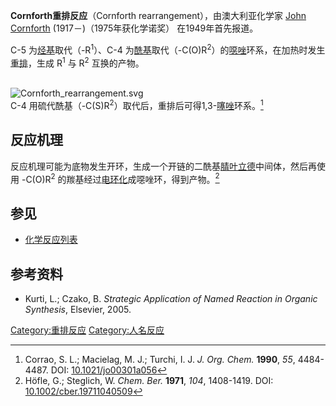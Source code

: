 '''Cornforth重排反应'''（Cornforth rearrangement），由澳大利亚化学家 [[约翰·康福思|John Cornforth]] (1917－)（1975年获化学诺奖） 在1949年首先报道。

C-5 为[[烃基|烃基]]取代（-R<sup>1</sup>）、C-4 为[[酰基|酰基]]取代（-C(O)R<sup>2</sup>）的[[噁唑|噁唑]]环系，在加热时发生[[重排|重排]]，生成 R<sup>1</sup> 与 R<sup>2</sup> 互换的产物。

<br />
[[Image:Cornforth_rearrangement.svg|center]]
<br />

C-4 用硫代酰基（-C(S)R<sup>2</sup>）取代后，重排后可得1,3-[[噻唑|噻唑]]环系。<ref name="Corrao">Corrao, S. L.; Macielag, M. J.; Turchi, I. J. ''J. Org. Chem.'' '''1990''', ''55'', 4484-4487. DOI: [http://dx.doi.org/10.1021/jo00301a056 10.1021/jo00301a056]</ref>

==反应机理==
反应机理可能为底物发生开环，生成一个开链的二酰基[[腈叶立德|腈叶立德]]中间体，然后再使用 -C(O)R<sup>2</sup> 的羰基经过[[电环化|电环化]]成噁唑环，得到产物。<ref>Höfle, G.; Steglich, W. ''Chem. Ber.'' '''1971''', ''104'', 1408-1419. DOI: [http://dx.doi.org/10.1002/cber.19711040509 10.1002/cber.19711040509]</ref>

==参见==
*[[化学反应列表|化学反应列表]]

==参考资料==
* Kurti, L.; Czako, B. ''Strategic Application of Named Reaction in Organic Synthesis'', Elsevier, 2005.
<references/>

[[Category:重排反应|Category:重排反应]]
[[Category:人名反应|Category:人名反应]]